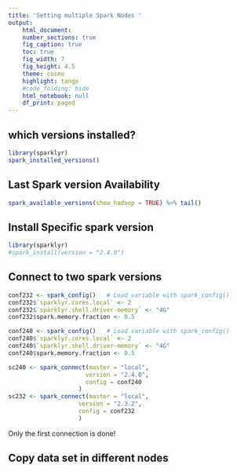 ```yaml
---
title: 'Setting multiple Spark Nodes '
output:
    html_document:
    number_sections: true
    fig_caption: true
    toc: true
    fig_width: 7
    fig_height: 4.5
    theme: cosmo
    highlight: tango
    #code_folding: hide
    html_notebook: null
    df_print: paged 
---
```


## which versions installed?
```r
library(sparklyr)
spark_installed_versions()
```

## Last Spark version Availability
```r
spark_available_versions(show_hadoop = TRUE) %>% tail()
```

## Install Specific spark version
```r
library(sparklyr)
#spark_install(version = "2.4.0")
```


## Connect to two spark versions

```r
conf232 <- spark_config()   # Load variable with spark_config()
conf232$`sparklyr.cores.local` <- 2
conf232$`sparklyr.shell.driver-memory` <- "4G"
conf232$spark.memory.fraction <- 0.5

conf240 <- spark_config()   # Load variable with spark_config()
conf240$`sparklyr.cores.local` <- 2
conf240$`sparklyr.shell.driver-memory` <- "4G"
conf240$spark.memory.fraction <- 0.5

sc240 <- spark_connect(master = "local",
                      version = "2.4.0",
                      config = conf240
                    )
sc232 <- spark_connect(master = "local",
                    version = "2.3.2",
                    config = conf232
                    )


```

Only the first connection is done!

## Copy data set in different nodes



